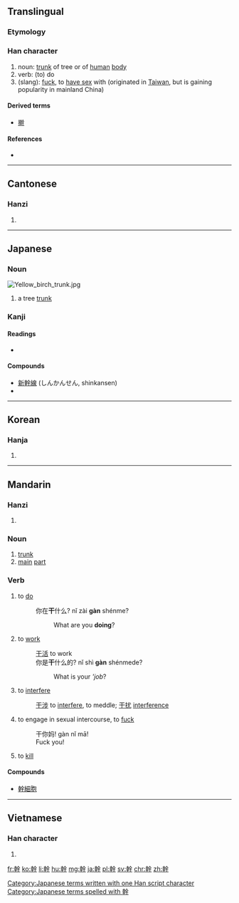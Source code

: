 {{also|干|榦}}
==Translingual==

===Etymology===
{{Han compound|倝|干|c1=s|c2=p|ls=psc}}

===Han character===
{{Han char|rn=51|rad=干|as=10|sn=13|four=4844<sub>1</sub>|canj=十十人一十 (JJOMJ)|ids=⿸⿰[[𠦝]][[𠆢]][[干]]}}

# noun: [[trunk]] of tree or of [[human]] [[body]]
# verb: (to) do
# (slang): [[fuck]], to [[have sex]] with (originated in [[Taiwan]], but is gaining popularity in mainland China)

====Derived terms====
* [[擀]]

====References====
* {{Han ref|kx=0341.090|dkj=09183|dj=0650.010|hdz=10409.090|uh=5E79|ud=24185|bh=B746|bd=46918}}

----

==Cantonese==

===Hanzi===
{{yue-hanzi|jyut=|y=gon3|sim=干}}

# {{defn|lang=yue|sort=干10}}

----

==Japanese==

===Noun===
[[Image:Yellow birch trunk.jpg|thumb]]
{{ja-noun|k|hira=みき|rom=miki}}

# a tree [[trunk]]

===Kanji===
{{ja-kanji|grade=5|rs=十11}}

====Readings====
* {{ja-readings|on=[[かん]] (kan)|kun=[[みき]] (miki), [[わざ]] (waza)}}

====Compounds====
* [[新幹線]] (しんかんせん, shinkansen)
* {{term|脳幹||[[brain stem]]|tr=[[のうかん]], [[nōkan]]|lang=ja|sc=Jpan}}

[[Category:Japanese terms written with one Han script character]]
[[Category:Japanese terms spelled with 幹]]
----

==Korean==

===Hanja===
{{ko-hanja|hangeul=[[간]]|rv=gan|mr=kan}}

# {{defn|lang=ko|sort=干10}}

----

==Mandarin==

===Hanzi===
{{cmn-hanzi|sim=干|pin=[[gàn]] ([[gan4]])|wg=kan<sup>4</sup>}}

# {{defn|lang=cmn|sort=干10}}

===Noun===
{{cmn-noun|t|sim=干|pin=gàn|pint=gan4|rs=干10}}

# [[trunk]]
# [[main]] [[part]]

===Verb===
{{cmn-verb|t|sim=干|pin=gàn|pint=gan4|rs=干10}}

# to [[do]]
#: 你在'''干'''什么? nǐ zài '''gàn''' shénme?
#:: What are you '''doing'''?
# to [[work]]
#: [[干活]] to work
#: 你是'''干'''什么的? nǐ shì '''gàn''' shénmede?
#:: What is your '''job''?
# to [[interfere]]
#: [[干涉]] to [[interfere]], to meddle; [[干扰]] [[interference]]
# {{context|vulgar|colloquial|lang=cmn}} to engage in sexual intercourse, to [[fuck]]
#: 干你妈! gàn nǐ mā!
#: Fuck you!
# {{context|vulgar|colloquial|lang=cmn}} to [[kill]]

====Compounds====
* [[幹細胞]]

----

==Vietnamese==

===Han character===
{{vi-hantu|cán|rs=干10}}

# {{defn|lang=vi|sort=干10}}

[[fr:幹]]
[[ko:幹]]
[[li:幹]]
[[hu:幹]]
[[mg:幹]]
[[ja:幹]]
[[pl:幹]]
[[sv:幹]]
[[chr:幹]]
[[zh:幹]]